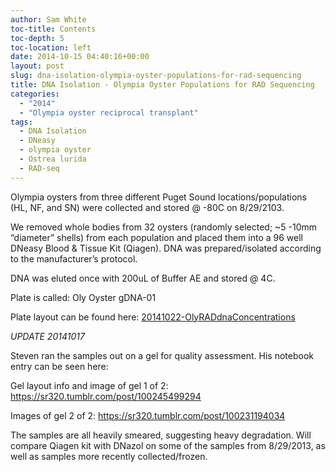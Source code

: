 ```yaml
---
author: Sam White
toc-title: Contents
toc-depth: 5
toc-location: left
date: 2014-10-15 04:40:16+00:00
layout: post
slug: dna-isolation-olympia-oyster-populations-for-rad-sequencing
title: DNA Isolation - Olympia Oyster Populations for RAD Sequencing
categories:
  - "2014"
  - "Olympia oyster reciprocal transplant"
tags:
  - DNA Isolation
  - DNeasy
  - olympia oyster
  - Ostrea lurida
  - RAD-seq
---
```


Olympia oysters from three different Puget Sound locations/populations (HL, NF, and SN) were collected and stored @ -80C on 8/29/2103.

We removed whole bodies from 32 oysters (randomly selected; ~5 -10mm "diameter" shells) from each population and placed them into a 96 well DNeasy Blood & Tissue Kit (Qiagen). DNA was prepared/isolated according to the manufacturer's protocol.

DNA was eluted once with 200uL of Buffer AE and stored @ 4C.

Plate is called: Oly Oyster gDNA-01

Plate layout can be found here: [20141022-OlyRADdnaConcentrations](https://docs.google.com/spreadsheets/d/1ikRj2DEvkgIyogSGpl2V_6a64XDUyCSlwdQFO8Qv1no/edit?usp=sharing)

_UPDATE 20141017_

Steven ran the samples out on a gel for quality assessment. His notebook entry can be seen here:

Gel layout info and image of gel 1 of 2: [https://sr320.tumblr.com/post/100245499294](http://sr320.tumblr.com/post/100245499294)

Images of gel 2 of 2: [https://sr320.tumblr.com/post/100231194034](http://sr320.tumblr.com/post/100231194034)

The samples are all heavily smeared, suggesting heavy degradation. Will compare Qiagen kit with DNazol on some of the samples from 8/29/2013, as well as samples more recently collected/frozen.
